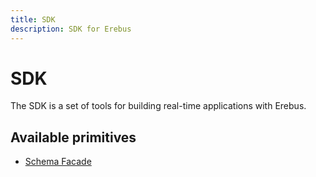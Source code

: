```yaml
---
title: SDK
description: SDK for Erebus
---
```


# SDK

The SDK is a set of tools for building real-time applications with Erebus.

## Available primitives

- [Schema Facade](./sdk/core/schema-facade)